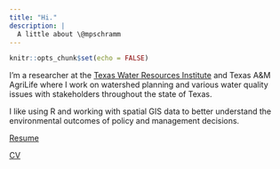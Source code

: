 ```yaml
---
title: "Hi."
description: |
  A little about \@mpschramm
---
```


```r
knitr::opts_chunk$set(echo = FALSE)
```

I'm a researcher at the [Texas Water Resources Institute](http://twri.tamu.edu/) and Texas A&M AgriLife where I work on watershed planning and various water quality issues with stakeholders throughout the state of Texas.

I like using R and working with spatial GIS data to better understand the environmental outcomes of policy and management decisions.

[Resume](https://raw.githubusercontent.com/mps9506/CV-RMD/master/Resume/Schramm_Resume.pdf)

[CV](https://raw.githubusercontent.com/mps9506/CV-RMD/master/CVR/schramm-cv-long.pdf)
